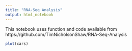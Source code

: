 ```yaml
---
title: "RNA-Seq Analysis"
output: html_notebook
---
```

This notebook uses function and code available from https://github.com/TimNicholsonShaw/RNA-Seq-Analysis


```r
plot(cars)
```



